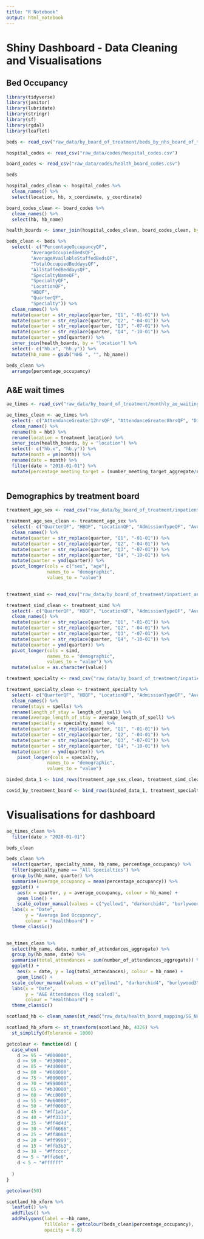 ```yaml
---
title: "R Notebook"
output: html_notebook
---
```


# Shiny Dashboard - Data Cleaning and Visualisations

## Bed Occupancy

```r
library(tidyverse)
library(janitor)
library(lubridate)
library(stringr)
library(sf)
library(rgdal)
library(leaflet)

beds <- read_csv("raw_data/by_board_of_treatment/beds_by_nhs_board_of_treatment_and_specialty.csv")

hospital_codes <- read_csv("raw_data/codes/hospital_codes.csv")

board_codes <- read_csv("raw_data/codes/health_board_codes.csv")

beds
```
```r
hospital_codes_clean <- hospital_codes %>%
  clean_names() %>% 
  select(location, hb, x_coordinate, y_coordinate)

board_codes_clean <- board_codes %>% 
  clean_names() %>% 
  select(hb, hb_name)

health_boards <- inner_join(hospital_codes_clean, board_codes_clean, by = "hb")
```

```r
beds_clean <- beds %>% 
  select(- c("PercentageOccupancyQF",
         "AverageOccupiedBedsQF",
         "AverageAvailableStaffedBedsQF",
         "TotalOccupiedBeddaysQF",
         "AllStaffedBeddaysQF",
         "SpecialtyNameQF",
         "SpecialtyQF", 
         "LocationQF",
         "HBQF",
         "QuarterQF",
         "Specialty")) %>% 
  clean_names() %>%
  mutate(quarter = str_replace(quarter, "Q1", "-01-01")) %>% 
  mutate(quarter = str_replace(quarter, "Q2", "-04-01")) %>% 
  mutate(quarter = str_replace(quarter, "Q3", "-07-01")) %>% 
  mutate(quarter = str_replace(quarter, "Q4", "-10-01")) %>% 
  mutate(quarter = ymd(quarter)) %>% 
  inner_join(health_boards, by = "location") %>% 
  select(- c("hb.x", "hb.y")) %>% 
  mutate(hb_name = gsub("NHS ", "", hb_name))
```

```r
beds_clean %>% 
  arrange(percentage_occupancy)
```


## A&E wait times

```r
ae_times <- read_csv("raw_data/by_board_of_treatment/monthly_ae_waitingtimes_202301.csv")

ae_times_clean <- ae_times %>% 
  select(- c("AttendanceGreater12hrsQF", "AttendanceGreater8hrsQF", "DischargeDestinationUnknownQF", "DischargeDestinationTransferQF", "DischargeDestinationResidenceQF", "DischargeDestinationOtherSpecialtyQF", "DischargeDestinationAdmissionToSameQF", "NumberMeetingTargetEpisodeQF", "NumberOfAttendancesEpisodeQF")) %>%
  clean_names() %>% 
  rename(hb = hbt) %>% 
  rename(location = treatment_location) %>% 
  inner_join(health_boards, by = "location") %>% 
  select(- c("hb.x", "hb.y")) %>% 
  mutate(month = ym(month)) %>% 
  rename(date = month) %>% 
  filter(date > "2018-01-01") %>% 
  mutate(percentage_meeting_target = (number_meeting_target_aggregate/number_of_attendances_aggregate)*100)
  
```

## Demographics by treatment board

```r
treatment_age_sex <- read_csv("raw_data/by_board_of_treatment/inpatient_and_daycase_by_nhs_board_of_treatment_age_and_sex.csv")

treatment_age_sex_clean <- treatment_age_sex %>% 
  select(- c("QuarterQF", "HBQF", "LocationQF", "AdmissionTypeQF", "AverageLengthOfEpisodeQF", "AverageLengthOfStayQF")) %>% 
  clean_names() %>% 
  mutate(quarter = str_replace(quarter, "Q1", "-01-01")) %>% 
  mutate(quarter = str_replace(quarter, "Q2", "-04-01")) %>% 
  mutate(quarter = str_replace(quarter, "Q3", "-07-01")) %>% 
  mutate(quarter = str_replace(quarter, "Q4", "-10-01")) %>% 
  mutate(quarter = ymd(quarter)) %>% 
  pivot_longer(cols = c("sex", "age"),
               names_to = "demographic",
               values_to = "value")
  
```

```r
treatment_simd <- read_csv("raw_data/by_board_of_treatment/inpatient_and_daycase_by_nhs_board_of_treatment_and_simd.csv")

treatment_simd_clean <- treatment_simd %>% 
  select(- c("QuarterQF", "HBQF", "LocationQF", "AdmissionTypeQF", "AverageLengthOfEpisodeQF", "AverageLengthOfStayQF", "SIMDQF")) %>% 
  clean_names() %>% 
  mutate(quarter = str_replace(quarter, "Q1", "-01-01")) %>% 
  mutate(quarter = str_replace(quarter, "Q2", "-04-01")) %>% 
  mutate(quarter = str_replace(quarter, "Q3", "-07-01")) %>% 
  mutate(quarter = str_replace(quarter, "Q4", "-10-01")) %>% 
  mutate(quarter = ymd(quarter)) %>% 
  pivot_longer(cols = simd,
               names_to = "demographic",
               values_to = "value") %>% 
  mutate(value = as.character(value))
```

```r
treatment_specialty <- read_csv("raw_data/by_board_of_treatment/inpatient_and_daycase_by_nhs_board_of_treatment_and_specialty.csv")

treatment_specialty_clean <- treatment_specialty %>% 
  select(- c("QuarterQF", "HBQF", "LocationQF", "AdmissionTypeQF", "AverageLengthOfEpisodeQF", "AverageLengthOfSpellQF", "Specialty")) %>% 
  clean_names() %>% 
  rename(stays = spells) %>% 
  rename(length_of_stay = length_of_spell) %>% 
  rename(average_length_of_stay = average_length_of_spell) %>%
  rename(specialty = specialty_name) %>% 
  mutate(quarter = str_replace(quarter, "Q1", "-01-01")) %>% 
  mutate(quarter = str_replace(quarter, "Q2", "-04-01")) %>% 
  mutate(quarter = str_replace(quarter, "Q3", "-07-01")) %>% 
  mutate(quarter = str_replace(quarter, "Q4", "-10-01")) %>% 
  mutate(quarter = ymd(quarter)) %>% 
    pivot_longer(cols = specialty,
               names_to = "demographic",
               values_to = "value")
```

```r
binded_data_1 <- bind_rows(treatment_age_sex_clean, treatment_simd_clean)

covid_by_treatment_board <- bind_rows(binded_data_1, treatment_specialty_clean)
```

# Visualisations for dashboard

```r
ae_times_clean %>% 
  filter(date > "2020-01-01")

beds_clean
```


```r
beds_clean %>% 
  select(quarter, specialty_name, hb_name, percentage_occupancy) %>% 
  filter(specialty_name == "All Specialties") %>% 
  group_by(hb_name, quarter) %>%
  summarise(average_occupancy = mean(percentage_occupancy)) %>% 
  ggplot() +
    aes(x = quarter, y = average_occupancy, colour = hb_name) +
    geom_line() +
    scale_colour_manual(values = c("yellow1", "darkorchid4", "burlywood3", "firebrick4", "forestgreen", "hotpink", "darkorange3",  "palegreen2", "cadetblue2", "orchid3", "black", "navy", "antiquewhite4", "sienna2")) +
  labs(x = "Date",
       y = "Average Bed Occupancy",
       colour = "Healthboard") +
  theme_classic()
  
```

```r
ae_times_clean %>%
  select(hb_name, date, number_of_attendances_aggregate) %>% 
  group_by(hb_name, date) %>%
  summarise(total_attendances = sum(number_of_attendances_aggregate)) %>% 
  ggplot() +
    aes(x = date, y = log(total_attendances), colour = hb_name) +
    geom_line() +
  scale_colour_manual(values = c("yellow1", "darkorchid4", "burlywood3", "firebrick4", "forestgreen", "hotpink", "darkorange3",  "palegreen2", "cadetblue2", "orchid3", "black", "navy", "antiquewhite4", "sienna2")) +
  labs(x = "Date",
       y = "A&E Attendances (log scaled)",
       colour = "Healthboard") +
  theme_classic()
```

```r
scotland_hb <- clean_names(st_read("raw_data/health_board_mapping/SG_NHS_HealthBoards_2019/SG_NHS_HealthBoards_2019.shp"))

scotland_hb_xform <- st_transform(scotland_hb, 4326) %>% 
  st_simplify(dTolerance = 1000)

```

```r
getcolour <- function(d) {
  case_when(
    d >= 95 ~ "#000000",
    d >= 90 ~ "#330000",
    d >= 85 ~ "#4d0000",
    d >= 80 ~ "#660000",
    d >= 75 ~ "#800000",
    d >= 70 ~ "#990000",
    d >= 65 ~ "#b30000",
    d >= 60 ~ "#cc0000",
    d >= 55 ~ "#e60000",
    d >= 50 ~ "#ff0000",
    d >= 45 ~ "#ff1a1a",
    d >= 40 ~ "#ff3333",
    d >= 35 ~ "#ff4d4d",
    d >= 30 ~ "#ff6666",
    d >= 25 ~ "#ff8080",
    d >= 20 ~ "#ff9999",
    d >= 15 ~ "#ffb3b3",
    d >= 10 ~ "#ffcccc",
    d >= 5 ~ "#ffe6e6",
    d < 5 ~ "#ffffff"
    
  )
}
```

```r
getcolour(50)
```


```r
scotland_hb_xform %>%
  leaflet() %>% 
  addTiles() %>% 
  addPolygons(label = ~hb_name,
              fillColor = getcolour(beds_clean$percentage_occupancy), 
              opacity = 0.8)
  
```


